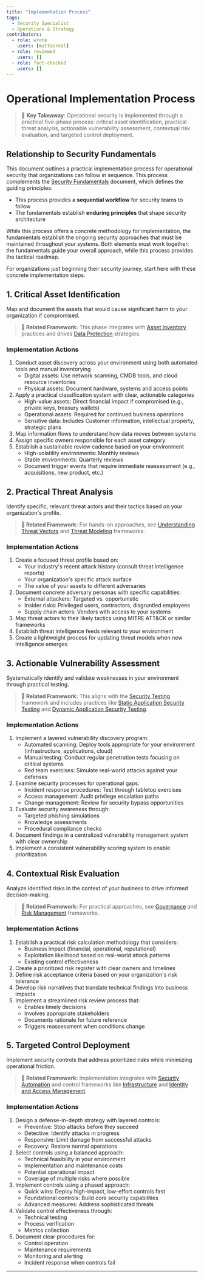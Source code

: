 ```yaml
---
title: "Implementation Process"
tags:
  - Security Specialist
  - Operations & Strategy
contributors:
  - role: wrote
    users: [mattaereal]
  - role: reviewed
    users: []
  - role: fact-checked
    users: []
---
```



<TagProvider>
<TagFilter />

# Operational Implementation Process

<TagList tags={frontmatter.tags} />
<AttributionList contributors={frontmatter.contributors} />

> 🔑 **Key Takeaway**: Operational security is implemented through a practical five-phase process: critical asset
> identification, practical threat analysis, actionable vulnerability assessment, contextual risk evaluation, and
> targeted control deployment.

## Relationship to Security Fundamentals

This document outlines a practical implementation process for operational security that organizations can follow in
sequence. This process complements the [Security Fundamentals](/opsec/core-concepts/security-fundamentals) document,
which defines the guiding principles:

- This process provides a **sequential workflow** for security teams to follow
- The fundamentals establish **enduring principles** that shape security architecture

While this process offers a concrete methodology for implementation, the fundamentals establish the ongoing security
approaches that must be maintained throughout your systems. Both elements must work together: the fundamentals guide
your overall approach, while this process provides the tactical roadmap.

For organizations just beginning their security journey, start here with these concrete implementation steps.

## 1. Critical Asset Identification

Map and document the assets that would cause significant harm to your organization if compromised.

> **🔗 Related Framework:** This phase integrates with [Asset Inventory](/infrastructure/asset-inventory) practices and
> drives [Data Protection](/opsec/old/data-protection/overview) strategies.

### Implementation Actions

1. Conduct asset discovery across your environment using both automated tools and manual inventorying
   - Digital assets: Use network scanning, CMDB tools, and cloud resource inventories
   - Physical assets: Document hardware, systems and access points
2. Apply a practical classification system with clear, actionable categories
   - High-value assets: Direct financial impact if compromised (e.g., private keys, treasury wallets)
   - Operational assets: Required for continued business operations
   - Sensitive data: Includes Customer information, intellectual property, strategic plans
3. Map information flows to understand how data moves between systems
4. Assign specific owners responsible for each asset category
5. Establish a sustainable review cadence based on your environment
   - High-volatility environments: Monthly reviews
   - Stable environments: Quarterly reviews
   - Document trigger events that require immediate reassessment (e.g., acquisitions, new product, etc.)

## 2. Practical Threat Analysis

Identify specific, relevant threat actors and their tactics based on your organization's profile.

> **🔗 Related Framework:** For hands-on approaches, see 
> [Understanding Threat Vectors](/awareness/understanding-threat-vectors) and [Threat Modeling](/opsec/threat-modeling-overview) frameworks.

### Implementation Actions

1. Create a focused threat profile based on:
   - Your industry's recent attack history (consult threat intelligence reports)
   - Your organization's specific attack surface
   - The value of your assets to different adversaries
2. Document concrete adversary personas with specific capabilities:
   - External attackers: Targeted vs. opportunistic
   - Insider risks: Privileged users, contractors, disgruntled employees
   - Supply chain actors: Vendors with access to your systems
3. Map threat actors to their likely tactics using MITRE ATT&CK or similar frameworks
4. Establish threat intelligence feeds relevant to your environment
5. Create a lightweight process for updating threat models when new intelligence emerges

## 3. Actionable Vulnerability Assessment

Systematically identify and validate weaknesses in your environment through practical testing.

> **🔗 Related Framework:** This aligns with the [Security Testing](/security-testing/overview) framework and includes
> practices like [Static Application Security Testing](/security-testing/overview) and [Dynamic Application Security Testing](/security-testing/overview).

### Implementation Actions

1. Implement a layered vulnerability discovery program:
   - Automated scanning: Deploy tools appropriate for your environment (infrastructure, applications, cloud)
   - Manual testing: Conduct regular penetration tests focusing on critical systems
   - Red team exercises: Simulate real-world attacks against your defenses
2. Examine security processes for operational gaps:
   - Incident response procedures: Test through tabletop exercises
   - Access management: Audit privilege escalation paths
   - Change management: Review for security bypass opportunities
3. Evaluate security awareness through:
   - Targeted phishing simulations
   - Knowledge assessments
   - Procedural compliance checks
4. Document findings in a centralized vulnerability management system with clear ownership
5. Implement a consistent vulnerability scoring system to enable prioritization

## 4. Contextual Risk Evaluation

Analyze identified risks in the context of your business to drive informed decision-making.

> **🔗 Related Framework:** For practical approaches, see [Governance](/governance/overview) and
> [Risk Management](/governance/risk-management) frameworks.

### Implementation Actions

1. Establish a practical risk calculation methodology that considers:
   - Business impact (financial, operational, reputational)
   - Exploitation likelihood based on real-world attack patterns
   - Existing control effectiveness
2. Create a prioritized risk register with clear owners and timelines
3. Define risk acceptance criteria based on your organization's risk tolerance
4. Develop risk narratives that translate technical findings into business impacts
5. Implement a streamlined risk review process that:
   - Enables timely decisions
   - Involves appropriate stakeholders
   - Documents rationale for future reference
   - Triggers reassessment when conditions change

## 5. Targeted Control Deployment

Implement security controls that address prioritized risks while minimizing operational friction.

> **🔗 Related Framework:** Implementation integrates with [Security Automation](/security-automation/overview) and
> control frameworks like [Infrastructure](/infrastructure/overview) and
> [Identity and Access Management](/iam/overview).

### Implementation Actions

1. Design a defense-in-depth strategy with layered controls:
   - Preventive: Stop attacks before they succeed
   - Detective: Identify attacks in progress
   - Responsive: Limit damage from successful attacks
   - Recovery: Restore normal operations
2. Select controls using a balanced approach:
   - Technical feasibility in your environment
   - Implementation and maintenance costs
   - Potential operational impact
   - Coverage of multiple risks where possible
3. Implement controls using a phased approach:
   - Quick wins: Deploy high-impact, low-effort controls first
   - Foundational controls: Build core security capabilities
   - Advanced measures: Address sophisticated threats
4. Validate control effectiveness through:
   - Technical testing
   - Process verification
   - Metrics collection
5. Document clear procedures for:
   - Control operation
   - Maintenance requirements
   - Monitoring and alerting
   - Incident response when controls fail

---

</TagProvider>
<ContributeFooter />
